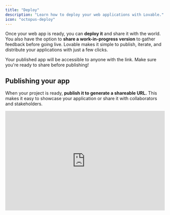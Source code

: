 ```yaml
---
title: "Deploy"
description: "Learn how to deploy your web applications with Lovable."
icon: "octopus-deploy"
---
```


Once your web app is ready, you can **deploy it** and share it with the world. You also have the option to **share a work-in-progress version** to gather feedback before going live. Lovable makes it simple to publish, iterate, and distribute your applications with just a few clicks.

<Tip>
  Your published app will be accessible to anyone with the link. Make sure
  you're ready to share before publishing!
</Tip>

## Publishing your app

When your project is ready, **publish it to generate a shareable URL.** This makes it easy to showcase your application or share it with collaborators and stakeholders.

<iframe width="100%" height="315" src="https://www.youtube.com/embed/GFtWVXkZDTw" title="YouTube video player" frameborder="0" allow="accelerometer; autoplay; clipboard-write; encrypted-media; gyroscope; picture-in-picture" allowfullscreen />

### How to Publish Your App

<Steps>
  <Step title="Step 1">
    In the top right corner of the **editor view**, click the **Share** button (globe icon).

    <Frame>
      <img src="/assets/share-icon.png" alt="Share icon in Lovable" />
    </Frame>
  </Step>

  <Step title="Step 2">
    A dialog box will appear with options to **publish your app**.
  </Step>

  <Step title="Step 3">
    Click the **Publish** button to start the deployment process. During this time, the button will display **Publishing**.

    <Frame>
      <video autoPlay controls loop muted>
        <source src="/assets/videos/video-publish-republish.mp4" type="video/mp4" />
      </video>
    </Frame>
  </Step>

  <Step title="Step 4">
    Once deployment is complete, you’ll see a **Republish** button for future updates.
  </Step>

  <Step title="Step 5">
    Your application is now live, and you can access it via the provided link.

    <Note>
      1. The publishing process typically takes less than a minute. You'll receive a
         notification once it's complete.

      2. We've added an option in the project settings to show or hide the Lovable badge on your deployed app. You can customize this setting before publishing.
    </Note>
  </Step>

  <Step title="Step 6">
    <Info>
      **Use previewing for iterative development**

      Previewing is very handy as it allows you and others to view the latest changes without affecting the live, published version of your application.

      We've noticed users using it for iterative development and getting real-time feedback, as well as for collaborative reviews and testing before final deployment.
    </Info>

    Previewing allows you to **see your latest changes** without affecting the live, published version.

    To preview:

    1. Open the **Share** dialog.

    2. Locate the **Preview** section.

    3. Click the generated **preview link** to view or share your work-in-progress updates.

    The preview link is generated instantly and can be shared with team members for feedback.

    <Frame>
      <img src="/assets/share-preview.png" alt="Sharing your work-in-progress" />
    </Frame>
  </Step>
</Steps>